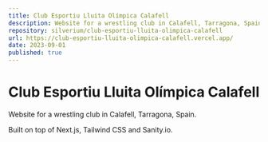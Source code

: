 ```yaml
---
title: Club Esportiu Lluita Olímpica Calafell
description: Website for a wrestling club in Calafell, Tarragona, Spain
repository: silverium/club-esportiu-lluita-olimpica-calafell
url: https://club-esportiu-lluita-olimpica-calafell.vercel.app/
date: 2023-09-01
published: true
---
```

# Club Esportiu Lluita Olímpica Calafell
Website for a wrestling club in Calafell, Tarragona, Spain.

Built on top of Next.js, Tailwind CSS and Sanity.io.